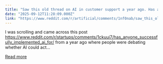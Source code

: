 ```yaml
---
title: "Saw this old thread on AI in customer support a year ago. Has anyone made AI customer chatbots for customer support work in 2025?"
date: "2025-09-12T11:28:09.000Z"
link: "https://www.reddit.com/r/artificial/comments/1nf0nab/saw_this_old_thread_on_ai_in_customer_support_a/"
---
```


I was scrolling and came across this post https://www.reddit.com/r/startups/comments/1ckuui7/has_anyone_successfully_implemented_ai_for/ from a year ago where people were debating whether AI could act...

[Read more](https://www.reddit.com/r/artificial/comments/1nf0nab/saw_this_old_thread_on_ai_in_customer_support_a/)
